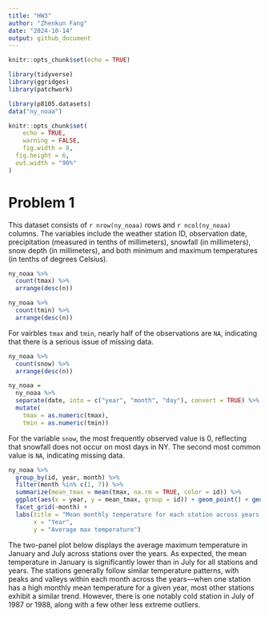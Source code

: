 ```yaml
---
title: "HW3"
author: "Zhenkun Fang"
date: "2024-10-14"
output: github_document
---
```


```r
knitr::opts_chunk$set(echo = TRUE)
```

```r
library(tidyverse)
library(ggridges)
library(patchwork)

library(p8105.datasets)
data("ny_noaa")

knitr::opts_chunk$set(
	echo = TRUE,
	warning = FALSE,
	fig.width = 8, 
  fig.height = 6,
  out.width = "90%"
)
```

# Problem 1
This dataset consists of `r nrow(ny_noaa)` rows and `r ncol(ny_noaa)` columns. The variables include the weather station ID, observation date, precipitation (measured in tenths of millimeters), snowfall (in millimeters), snow depth (in millimeters), and both minimum and maximum temperatures (in tenths of degrees Celsius).

```r
ny_noaa %>% 
  count(tmax) %>%
  arrange(desc(n))

ny_noaa %>% 
  count(tmin) %>%
  arrange(desc(n))
```

For vairbles `tmax` and `tmin`, nearly half of the observations are `NA`, indicating that there is a serious issue of missing data.

```r
ny_noaa %>% 
  count(snow) %>%
  arrange(desc(n))

ny_noaa = 
  ny_noaa %>% 
  separate(date, into = c("year", "month", "day"), convert = TRUE) %>% 
  mutate(
    tmax = as.numeric(tmax),
    tmin = as.numeric(tmin))
```

For the variable `snow`, the most frequently observed value is 0, reflecting that snowfall does not occur on most days in NY. The second most common value is `NA`, indicating missing data.

```r
ny_noaa %>% 
  group_by(id, year, month) %>% 
  filter(month %in% c(1, 7)) %>% 
  summarize(mean_tmax = mean(tmax, na.rm = TRUE, color = id)) %>% 
  ggplot(aes(x = year, y = mean_tmax, group = id)) + geom_point() + geom_path() +
  facet_grid(~month) +
  labs(title = "Mean monthly temperature for each station across years for January and July",
       x = "Year",
       y = "Average max temperature")
```

The two-panel plot below displays the average maximum temperature in January and July across stations over the years. As expected, the mean temperature in January is significantly lower than in July for all stations and years. The stations generally follow similar temperature patterns, with peaks and valleys within each month across the years—when one station has a high monthly mean temperature for a given year, most other stations exhibit a similar trend. However, there is one notably cold station in July of 1987 or 1988, along with a few other less extreme outliers.


